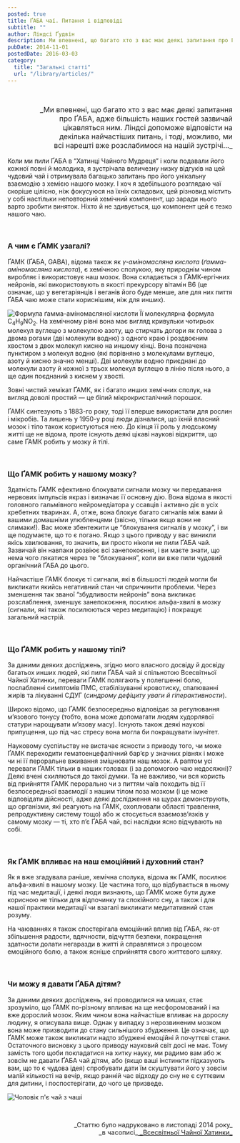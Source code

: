 ```yaml
---
posted: true
title: ҐАБА чаї. Питання і відповіді
subtitle: ""
author: Ліндсі Ґудвін
description: Ми впевнені, що багато хто з вас має деякі запитання про ҐАБА, адже більшість наших гостей зазвичай цікавляться ним...
pubDate: 2014-11-01
postedDate: 2016-03-03
category: 
  title: "Загальні статті"
  url: "/library/articles/"
---
```


<p>&nbsp;</p>

<p style="font-size: 1rem; text-align: right;text-wrap: balance;">_Ми впевнені, що багато хто з вас має деякі запитання про ҐАБА, адже більшість наших гостей зазвичай цікавляться ним. Ліндсі допоможе відповісти на декілька найчастіших питань, і тоді, можливо, ми всі нарешті вже розслабимося на нашій зустрічі..._</p>

Коли ми пили ҐАБА в “Хатинці Чайного Мудреця” і коли подавали його кожної повні й молодика, я зустрічала величезну низку відгуків на цей чудовий чай і отримувала багацько запитань про його унікальну взаємодію з хемією нашого мозку. І хоч я здебільшого розглядаю чаї скоріше цілісно, ніж фокусуюся на їхніх складових, цей різновид містить у собі настільки неповторний хемічний компонент, що заради нього варто зробити виняток. Ніхто й не здивується, що компонент цей є тезко нашого чаю.

<p>&nbsp;</p>

### А чим є ҐАМК узагалі?

ҐАМК (ҐАБА, GABA), відома також як _γ-аміномасляна кислота_ (_ґамма-аміномасляна кислота_), є хемічною сполукою, яку природнім чином виробляє і використовує наш мозок. Вона складається з ҐАМК-ергічних нейронів, які використовують в якості прекурсору вітамін B6 (це означає, що у вегетаріянців і веганів його буде менше, але для них пиття ҐАБА чаю може стати кориснішим, ніж для инших).

<Image class="float-right" src={Image1} alt="Формула ґамма-аміномасляної кислоти" /> Її молекулярна формула C<sub>4</sub>H<sub>9</sub>NO<sub>2</sub>. На хемічному рівні вона має вигляд кривульки чотирьох молекул вуглецю з молекулою азоту, що стирчать догори як голова з двома рогами (дві молекули водню) з одного краю і роздвоєним хвостом з двох молекул кисню на иншому кінці. Вона позначена пунктиром з молекул водню (які порівняно з молекулами вуглецю, азоту й кисню значно менші). Дві молекули водню приєднані до молекули азоту й кожної з трьох молекул вуглецю в лінію після нього, а ще один поєднаний з киснем у хвості.

Зовні чистий хемікат ҐАМК, як і багато инших хемічних сполук, на вигляд доволі простий — це білий мікрокристалічний порошок.

ҐАМК синтезують з 1883-го року, тоді її вперше використали для рослин і мікробів. Та лишень у 1950-у році люди дізналися, що їхній власний мозок і тіло також користуються нею. До кінця її роль у людському житті ще не відома, проте існують деякі цікаві наукові відкриття, що саме ҐАМК робить у мозку й тілі.

<p>&nbsp;</p>

### Що ҐАМК робить у нашому мозку?

Здатність ҐАМК ефективно блокувати сигнали мозку чи передавання нервових імпульсів якраз і визначає її основну дію. Вона відома в якості головного гальмівного нейромедіатора у ссавців і активно діє в усіх хребетних тваринах. А, отже, вона блокує багато сигналів між вами й вашими домашніми улюбленцями (звісно, тільки якщо вони не слимаки!). Вас може збентежити це “блокування сигналів у мозку”, і ви ще подумаєте, що то є погано. Якщо з цього приводу у вас виникли якісь хвилювання, то значить, ви просто ніколи не пили ҐАБА чай. Зазвичай він навпаки розвіює всі занепокоєння, і ви маєте знати, що нема чого лякатися через те “блокування”, коли ви вже пили чудовий органічний ҐАБА до цього.

Найчастіше ҐАМК блокує ті сигнали, які в більшості людей могли би викликати якийсь негативний стан чи спричинити проблеми. Через зменшення так званої “збудливости нейронів” вона викликає розслаблення, зменшує занепокоєння, посилює альфа-хвилі в мозку (сигнали, які також посилюються через медитацію) і покращує загальний настрій.

<p>&nbsp;</p>

### Що ҐАМК робить у нашому тілі?

За даними деяких досліджень, згідно мого власного досвіду й досвіду багатьох инших людей, які пили ҐАБА чай зі спільнотою Всесвітньої Чайної Хатинки, переваги ҐАМК полягають у полегшенні болю, послабленні симптомів ПМС, стабілізуванні кровотиску, спалюванні жирів та лікуванні СДУГ (_синдрому дефіциту уваги й гіперактивности_).

Широко відомо, що ҐАМК безпосередньо відповідає за регулювання м’язового тонусу (тобто, вона може допомагати людям худорлявої статури нарощувати м’язову масу). Існують також деякі наукові припущення, що під час стресу вона могла би покращувати імунітет.

Науковому суспільству не вистачає ясности з приводу того, чи може ҐАМК переходити гематоенцефалічний бар’єр у значних рівнях і може чи ні її пероральне вживання зміцнювати наш мозок. А раптом усі переваги ҐАМК тільки в наших головах (і за допомогою чаю недосяжні)? Деякі вчені схиляються до такої думки. Та не важливо, чи вся користь від прийняття ҐАМК перорально чи з питтям чаїв походить від її безпосередньої взаємодії з нашим тілом поза мозком (і це може відповідати дійсності, адже деякі дослідження на щурах демонструють, що організми, які реагують на ҐАМК, охоплювали області травлення, репродуктивну систему тощо) або ж стосується взаємозв’язків у самому мозку — ті, хто п’є ҐАБА чай, всі наслідки ясно відчувають на собі.

<p>&nbsp;</p>

### Як ҐАМК впливає на наш емоційний і духовний стан?

Як я вже згадувала раніше, хемічна сполука, відома як ҐАМК, посилює альфа-хвилі в нашому мозку. Це частина того, що відбувається в ньому під час медитації, і деякі люди визнають, що ҐАМК може бути дуже корисною не тільки для відпочинку та спокійного сну, а також і для нашої практики медитації чи взагалі викликати медитативний стан розуму.

На чаюваннях я також спостерігала емоційний вплив від ҐАБА, як-от збільшення радости, вдячности, відчуття безпеки, покращення здатности долати негаразди в житті й справлятися з процесом емоційного болю, а також ясніше сприйняття свого життєвого шляху.

<p>&nbsp;</p>

### Чи можу я давати ҐАБА дітям?

За даними деяких досліджень, які проводилися на мишах, стає зрозуміло, що ҐАМК по-різному впливає на ще несфоромований і на вже дорослий мозок. Яким чином вона найчастіше впливає на дорослу людину, я описувала вище. Однак у випадку з нерозвиненим мозком вона може призводити до стану сильнішого збудження. Це означає, що ҐАМК може також викликати надто збуджені емоційні й почуттєві стани. Остаточного висновку з цього приводу науковий світ досі не має. Тому замість того щоби покладатися на хитку науку, ми радимо вам або ж зовсім не давати ҐАБА чай дітям, або (якщо ваші інстинкти підказують вам, що то є чудова ідея) спробувати дати їм скуштувати його у зовсім малій кількості на вечір, якщо ранній час відходу до сну не є суттєвим для дитини, і поспостерігати, до чого це призведе.

<Image class="align-center" src={Image2} alt="Чоловік п'є чай з чаші" />

<p>&nbsp;</p>
<p align="right" style="font-size: 0.9rem;">_Статтю було надруковано в листопаді 2014 року_<br />_в часописі_<a title="globalteahut.org" href="http://www.globalteahut.org/" target="blank" rel="noopener"> _Всесвітньої Чайної Хатинки_ </a></p>